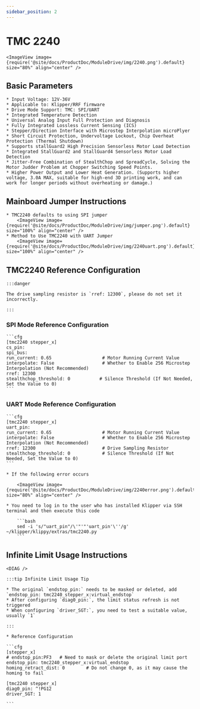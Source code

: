 ```yaml
---
sidebar_position: 2
---
```






# TMC 2240

    <ImageView image={require('@site/docs/ProductDoc/ModuleDrive/img/2240.png').default} size="80%" align="center" />

## Basic Parameters

    * Input Voltage: 12V-36V
    * Applicable to: Klipper/RRF firmware
    * Drive Mode Support: TMC: SPI/UART
    * Integrated Temperature Detection
    * Universal Analog Input Full Protection and Diagnosis
    * Fully Integrated Lossless Current Sensing (ICS)
    * Stepper/Direction Interface with Microstep Interpolation microPlyer
    * Short Circuit Protection, Undervoltage Lockout, Chip Overheat Protection (Thermal Shutdown)
    * Supports stallGuard2 High Precision Sensorless Motor Load Detection
    * Integrated StallGuard2 and StallGuard4 Sensorless Motor Load Detection
    * Jitter-Free Combination of StealthChop and SpreadCycle, Solving the Motor Judder Problem at Chopper Switching Speed Points.
    * Higher Power Output and Lower Heat Generation. (Supports higher voltage, 3.0A MAX, suitable for high-end 3D printing work, and can work for longer periods without overheating or damage.)

## Mainboard Jumper Instructions

    * TMC2240 defaults to using SPI jumper
        <ImageView image={require('@site/docs/ProductDoc/ModuleDrive/img/jumper.png').default} size="100%" align="center" />
    * Method to Use TMC2240 with UART Jumper
        <ImageView image={require('@site/docs/ProductDoc/ModuleDrive/img/2240uart.png').default} size="100%" align="center" />

## TMC2240 Reference Configuration

    :::danger

    The drive sampling resistor is `rref: 12300`, please do not set it incorrectly.

    :::

### SPI Mode Reference Configuration

    ```cfg
    [tmc2240 stepper_x]
    cs_pin: 
    spi_bus: 
    run_current: 0.65                   # Motor Running Current Value
    interpolate: False                  # Whether to Enable 256 Microstep Interpolation (Not Recommended)
    rref: 12300
    stealthchop_threshold: 0           # Silence Threshold (If Not Needed, Set the Value to 0)
    ```

### UART Mode Reference Configuration

    ```cfg
    [tmc2240 stepper_x]
    uart_pin:
    run_current: 0.65                   # Motor Running Current Value
    interpolate: False                  # Whether to Enable 256 Microstep Interpolation (Not Recommended)
    rref: 12300                         # Drive Sampling Resistor
    stealthchop_threshold: 0            # Silence Threshold (If Not Needed, Set the Value to 0)
    ```

    * If the following error occurs
    
        <ImageView image={require('@site/docs/ProductDoc/ModuleDrive/img/2240error.png').default} size="80%" align="center" />

    * You need to log in to the user who has installed Klipper via SSH terminal and then execute this code

        ```bash
        sed -i 's/"uart_pin"/\'"'"'uart_pin'\''/g' ~/klipper/klippy/extras/tmc2240.py
        ```

## Infinite Limit Usage Instructions

    <DIAG />

    :::tip Infinite Limit Usage Tip

    * The original `endstop_pin:` needs to be masked or deleted, add `endstop_pin: tmc2240_stepper_x:virtual_endstop`
    * After configuring `diag0_pin:`, the limit status refresh is not triggered
    * When configuring `driver_SGT:`, you need to test a suitable value, usually `1`

    :::

    * Reference Configuration

    ```cfg
    [stepper_x]
    # endstop_pin:PF3   # Need to mask or delete the original limit port
    endstop_pin: tmc2240_stepper_x:virtual_endstop
    homing_retract_dist: 0        # Do not change 0, as it may cause the homing to fail

    [tmc2240 stepper_x]
    diag0_pin: ^!PG12
    driver_SGT: 1

    ```